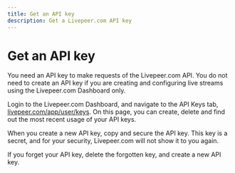 ```yaml
---
title: Get an API key
description: Get a Livepeer.com API key
---
```


# Get an API key

You need an API key to make requests of the Livepeer.com API. You do not need to create an API key if you are creating and configuring live streams using the Livepeer.com Dashboard only.

Login to the Livepeer.com Dashboard, and navigate to the API Keys tab, [livepeer.com/app/user/keys](/app/user/keys). On this page, you can create, delete and find out the most recent usage of your API keys.

When you create a new API key, copy and secure the API key. This key is a secret, and for your security, Livepeer.com will not show it to you again.

If you forget your API key, delete the forgotten key, and create a new API key. 
